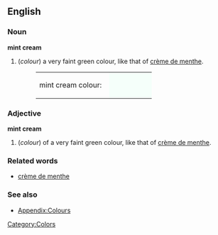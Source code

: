 ==English==

===Noun===
'''mint cream'''
#(''colour'') a very faint green colour, like that of [[crème de menthe]].
#:<table><tr><td>mint cream colour: &nbsp;</td><td bgcolor="#F5FFFA" width="80">&nbsp; </td></tr></table>

===Adjective===
'''mint cream'''
#(''colour'') of a very faint green colour, like that of [[crème de menthe]].

===Related words===
*[[crème de menthe]]

===See also===
*[[Wiktionary_Appendix:Colours|Appendix:Colours]]

[[Category:Colors]]